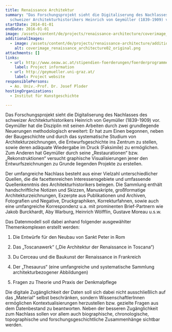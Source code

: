 ```yaml
---
title: Renaissance Architektur
summary: "Das Forschungsprojekt sieht die Digitaliserung des Nachlasses des
  schweizer Architekturhistorikers Heinrich von Geymüller (1839-1909) vor. "
startDate: 2014-01-01
endDate: 2016-01-01
image: /assets/content/de/projects/renaissance-architecture/coverimage_renaissance_architecture_original.png
additionalImages:
  - image: /assets/content/de/projects/renaissance-architecture/additionalImages/coverimage_renaissance_architecture02_original.png
    alt: coverimage_renaissance_architecture02_original.png
attachments: []
links:
  - url: http://www.oeaw.ac.at/stipendien-foerderungen/foerderprogramme/godigital/godigital-ausgewaehlte-projekte/#c8778
    label: Project information
  - url: http://geymueller.uni-graz.at/
    label: Project website
responsiblePersons:
  - Ao. Univ.-Prof. Dr. Josef Ploder
hostingOrganizations:
  - Institut für Kunstgeschichte

---
```

Das Forschungsprojekt sieht die Digitaliserung des Nachlasses des schweizer Architekturhistorikers Heinrich von Geymüller (1839-1909) vor. Geymüller hat die Disziplin mit seinen Arbeiten durch zwei grundlegende Neuerungen methodologisch erweitert: Er hat zum Einen begonnen, neben der Baugeschichte und durch das systematische Studium von Architekturzeichnungen, die Entwurfsgeschichte ins Zentrum zu stellen, sowie deren adäquate Wiedergabe im Druck (Faksimile) zu ermöglichen. Zum Anderen hat Geymüller durch seine „Restaurationen“ bzw. „Rekonstruktionen“ versucht graphische Visualisierungen jener den Entwurfszeichnungen zu Grunde liegenden Projekte zu erstellen.

Der umfangreiche Nachlass besteht aus einer Vielzahl unterschiedlicher Quellen, die die facettenreichen Interessensgebiete und umfassende Quellenkenntnis des Architekturhistorikers belegen. Die Sammlung enthält handschriftliche Notizen und Skizzen, Manuskripte, großformatige Architekturzeichnungen, Exzerpte aus Publikationen und Archiven, Fotografien und Negative, Druckgraphiken, Korrekturfahnen, sowie auch eine umfangreiche Korrespondenz u.a. mit prominenten Brief-Partnern wie Jakob Burckhardt, Aby Warburg, Heinrich Wölfflin, Gustave Moreau u.s.w.

Das Datenmodell soll dabei anhand folgender ausgewählter Themenkomplexen erstellt werden:

1) Die Entwürfe für den Neubau von Sankt Peter in Rom

2) Das „Toscanawerk“ („Die Architektur der Renaissance in Toscana“)

3) Du Cerceau und die Baukunst der Renaissance in Frankreich

4) Der „Thesaurus“ (eine umfangreiche und systematische Sammlung architekturbezogener Abbildungen)

5) Fragen zu Theorie und Praxis der Denkmalpflege

Die digitale Zugänglichkeit der Daten soll sich dabei nicht ausschließlich auf das „Material“ selbst beschränken, sondern WissenschaftlerInnen ermöglichen Kontextualisierungen herzustellen bzw. gezielte Fragen aus dem Datenbestand zu beantworten. Neben der besseren Zugänglichkeit zum Nachlass sollen vor allem auch biographische, chronologische, topographische und forschungsgeschichtliche Zusammenhänge sichtbar werden.